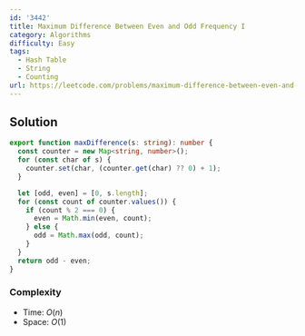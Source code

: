 ```yaml
---
id: '3442'
title: Maximum Difference Between Even and Odd Frequency I
category: Algorithms
difficulty: Easy
tags:
  - Hash Table
  - String
  - Counting
url: https://leetcode.com/problems/maximum-difference-between-even-and-odd-frequency-i
---
```


## Solution

```typescript showLineNumbers
export function maxDifference(s: string): number {
  const counter = new Map<string, number>();
  for (const char of s) {
    counter.set(char, (counter.get(char) ?? 0) + 1);
  }

  let [odd, even] = [0, s.length];
  for (const count of counter.values()) {
    if (count % 2 === 0) {
      even = Math.min(even, count);
    } else {
      odd = Math.max(odd, count);
    }
  }
  return odd - even;
}
```

### Complexity

- Time: $O(n)$
- Space: $O(1)$
